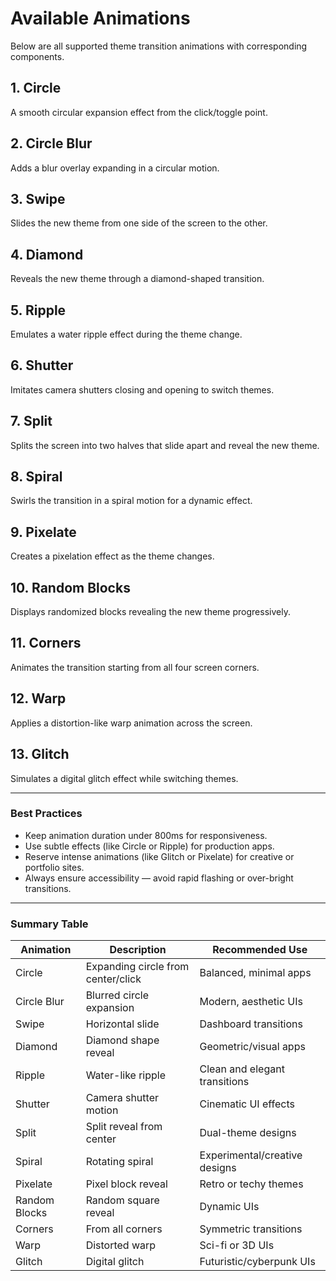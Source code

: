 
# Available Animations

Below are all supported theme transition animations with corresponding components.

## 1. Circle

A smooth circular expansion effect from the click/toggle point.

<CircleThemeAnimator />

## 2. Circle Blur

Adds a blur overlay expanding in a circular motion.

<CircleBlurThemeAnimator />

## 3. Swipe

Slides the new theme from one side of the screen to the other.

<SwipeThemeAnimator />

## 4. Diamond

Reveals the new theme through a diamond-shaped transition.

<DiamondThemeAnimator />

## 5. Ripple

Emulates a water ripple effect during the theme change.

<RippleThemeAnimator />

## 6. Shutter

Imitates camera shutters closing and opening to switch themes.

<ShutterThemeAnimator />

## 7. Split

Splits the screen into two halves that slide apart and reveal the new theme.

<SplitThemeAnimator />

## 8. Spiral

Swirls the transition in a spiral motion for a dynamic effect.

<SpiralThemeAnimator />

## 9. Pixelate

Creates a pixelation effect as the theme changes.

<PixelateThemeAnimator />

## 10. Random Blocks

Displays randomized blocks revealing the new theme progressively.

<RandomBlocksThemeAnimator />

## 11. Corners

Animates the transition starting from all four screen corners.

<CornersThemeAnimator />

## 12. Warp

Applies a distortion-like warp animation across the screen.

<WarpThemeAnimator />

## 13. Glitch

Simulates a digital glitch effect while switching themes.

<GlitchThemeAnimator />

---

### Best Practices

- Keep animation duration under 800ms for responsiveness.
- Use subtle effects (like Circle or Ripple) for production apps.
- Reserve intense animations (like Glitch or Pixelate) for creative or portfolio sites.
- Always ensure accessibility — avoid rapid flashing or over-bright transitions.

---

### Summary Table

| Animation     | Description                        | Recommended Use               |
| ------------- | ---------------------------------- | ----------------------------- |
| Circle        | Expanding circle from center/click | Balanced, minimal apps        |
| Circle Blur   | Blurred circle expansion           | Modern, aesthetic UIs         |
| Swipe         | Horizontal slide                   | Dashboard transitions         |
| Diamond       | Diamond shape reveal               | Geometric/visual apps         |
| Ripple        | Water-like ripple                  | Clean and elegant transitions |
| Shutter       | Camera shutter motion              | Cinematic UI effects          |
| Split         | Split reveal from center           | Dual-theme designs            |
| Spiral        | Rotating spiral                    | Experimental/creative designs |
| Pixelate      | Pixel block reveal                 | Retro or techy themes         |
| Random Blocks | Random square reveal               | Dynamic UIs                   |
| Corners       | From all corners                   | Symmetric transitions         |
| Warp          | Distorted warp                     | Sci-fi or 3D UIs              |
| Glitch        | Digital glitch                     | Futuristic/cyberpunk UIs      |
